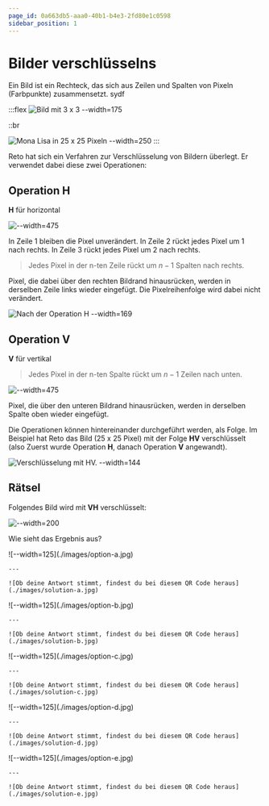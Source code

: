 ```yaml
---
page_id: 0a663db5-aaa0-40b1-b4e3-2fd80e1c0598
sidebar_position: 1
---
```



# Bilder verschlüsselns

Ein Bild ist ein Rechteck, das sich aus Zeilen und Spalten von Pixeln (Farbpunkte) zusammensetzt. sydf

:::flex
![Bild mit 3 x 3 --width=175](./images/pixel-3x3.jpg)

::br

![Mona Lisa in 25 x 25 Pixeln --width=250](./images/bild-25x25.jpg)
:::

Reto hat sich ein Verfahren zur Verschlüsselung von Bildern überlegt. Er verwendet dabei diese zwei Operationen:

## Operation H

**H** für horizontal

![--width=475](./images/pixel-operation-h.jpg)

In Zeile 1 bleiben die Pixel unverändert. In Zeile 2 rückt jedes Pixel um 1 nach rechts. In Zeile 3 rückt jedes Pixel um 2 nach rechts.

> Jedes Pixel in der n-ten Zeile rückt um $n-1$ Spalten nach rechts.&#x20;

Pixel, die dabei über den rechten Bildrand hinausrücken, werden in derselben Zeile links wieder eingefügt. Die Pixelreihenfolge wird dabei nicht verändert.

![Nach der Operation **H** --width=169](./images/bild-op-h.jpg)

## Operation V

**V** für vertikal

> Jedes Pixel in der n-ten Spalte rückt um $n-1$ Zeilen nach unten.

![--width=475](./images/pixel-operation-v.jpg)

Pixel, die über den unteren Bildrand hinausrücken, werden in derselben Spalte oben wieder eingefügt.

Die Operationen können hintereinander durchgeführt werden, als Folge. Im Beispiel hat Reto das Bild (25 x 25 Pixel) mit der Folge **HV** verschlüsselt (also Zuerst wurde Operation **H**, danach Operation **V** angewandt).

![Verschlüsselung mit **HV**. --width=144](./images/bild-op-h-v.jpg)

## Rätsel

Folgendes Bild wird mit **VH** verschlüsselt:

![--width=200](./images/bild-1000x1000.jpg)

Wie sieht das Ergebnis aus?

<AdventureOptions>
  <AdventureOption label="a" nextGuessIn={65}>
    ![--width=125](./images/option-a.jpg)

    ---

    ![Ob deine Antwort stimmt, findest du bei diesem QR Code heraus](./images/solution-a.jpg)
  </AdventureOption>

  <AdventureOption label="b" nextGuessIn={65}>
    ![--width=125](./images/option-b.jpg)

    ---

    ![Ob deine Antwort stimmt, findest du bei diesem QR Code heraus](./images/solution-b.jpg)
  </AdventureOption>

  <AdventureOption label="c" nextGuessIn={65}>
    ![--width=125](./images/option-c.jpg)

    ---

    ![Ob deine Antwort stimmt, findest du bei diesem QR Code heraus](./images/solution-c.jpg)
  </AdventureOption>

  <AdventureOption label="d" nextGuessIn={65}>
    ![--width=125](./images/option-d.jpg)

    ---

    ![Ob deine Antwort stimmt, findest du bei diesem QR Code heraus](./images/solution-d.jpg)
  </AdventureOption>

  <AdventureOption label="e" nextGuessIn={65}>
    ![--width=125](./images/option-e.jpg)

    ---

    ![Ob deine Antwort stimmt, findest du bei diesem QR Code heraus](./images/solution-e.jpg)
  </AdventureOption>
</AdventureOptions>